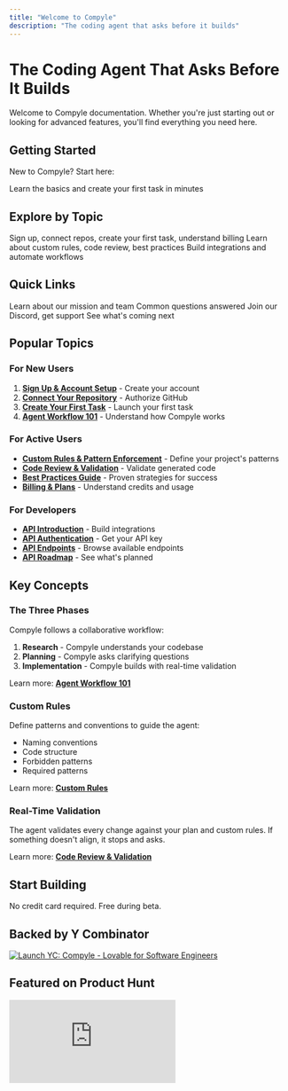 ```yaml
---
title: "Welcome to Compyle"
description: "The coding agent that asks before it builds"
---
```


# The Coding Agent That Asks Before It Builds

Welcome to Compyle documentation. Whether you're just starting out or looking for advanced features, you'll find everything you need here.

## Getting Started

New to Compyle? Start here:

<Card title="Getting Started" href="./getting-started/index" icon="rocket" horizontal>
  Learn the basics and create your first task in minutes
</Card>

## Explore by Topic

<CardGroup cols={3}>
  <Card title="Getting Started" href="./getting-started/index" icon="rocket">
    Sign up, connect repos, create your first task, understand billing
  </Card>
  <Card title="Features" href="./features/overview" icon="layers">
    Learn about custom rules, code review, best practices
  </Card>
  <Card title="API Reference" href="./api-reference/intro" icon="code">
    Build integrations and automate workflows
  </Card>
</CardGroup>

## Quick Links

<CardGroup cols={2}>
  <Card title="About Compyle" href="./about" icon="building-community">
    Learn about our mission and team
  </Card>
  <Card title="FAQ" href="./faq" icon="question">
    Common questions answered
  </Card>
  <Card title="Community" href="./community" icon="users">
    Join our Discord, get support
  </Card>
  <Card title="Roadmap" href="./roadmap" icon="rocket">
    See what's coming next
  </Card>
</CardGroup>

## Popular Topics

### For New Users

1. **[Sign Up & Account Setup](/getting-started/signup)** - Create your account
2. **[Connect Your Repository](/getting-started/connect-repo)** - Authorize GitHub
3. **[Create Your First Task](/getting-started/first-task)** - Launch your first task
4. **[Agent Workflow 101](/getting-started/agent-workflow-intro)** - Understand how Compyle works

### For Active Users

- **[Custom Rules & Pattern Enforcement](/features/custom-rules)** - Define your project's patterns
- **[Code Review & Validation](/features/code-review)** - Validate generated code
- **[Best Practices Guide](/features/best-practices)** - Proven strategies for success
- **[Billing & Plans](/getting-started/billing)** - Understand credits and usage

### For Developers

- **[API Introduction](/api-reference/intro)** - Build integrations
- **[API Authentication](/api-reference/auth)** - Get your API key
- **[API Endpoints](/api-reference/endpoints)** - Browse available endpoints
- **[API Roadmap](/api-reference/roadmap)** - See what's planned

## Key Concepts

### The Three Phases

Compyle follows a collaborative workflow:

1. **Research** - Compyle understands your codebase
2. **Planning** - Compyle asks clarifying questions
3. **Implementation** - Compyle builds with real-time validation

Learn more: **[Agent Workflow 101](/getting-started/agent-workflow-intro)**

### Custom Rules

Define patterns and conventions to guide the agent:

- Naming conventions
- Code structure
- Forbidden patterns
- Required patterns

Learn more: **[Custom Rules](/features/custom-rules)**

### Real-Time Validation

The agent validates every change against your plan and custom rules. If something doesn't align, it stops and asks.

Learn more: **[Code Review & Validation](/features/code-review)**

## Start Building

<Card title="Get Started Free" href="https://app.compyle.ai" icon="rocket" horizontal>
  No credit card required. Free during beta.
</Card>

## Backed by Y Combinator

<a href='https://www.ycombinator.com/launches/ObF-compyle-lovable-for-software-engineers' target="_blank">
  <img 
    src='https://www.ycombinator.com/launches/ObF-compyle-lovable-for-software-engineers/upvote_embed.svg' 
    alt='Launch YC: Compyle - Lovable for Software Engineers' 
    style={{ maxWidth: '100%', height: 'auto', margin: '20px 0' }}
  />
</a>

## Featured on Product Hunt

<iframe 
  style={{ border: '1px solid rgba(0, 0, 0, 0.1)', borderRadius: '8px', width: '100%', height: '450px' }}
  src="https://www.producthunt.com/embed/compyle-2?utm_source=badge-featured&utm_medium=badge&utm_source=badge-compyle-3" 
  allowTransparency="true" 
  frameBorder="0" 
  scrolling="no"
/>

## Get Help

<CardGroup cols={3}>
  <Card title="Read FAQ" href="./faq" icon="question">
    Find answers to common questions
  </Card>
  <Card title="Join Discord" href="https://discord.gg/compyle" icon="discord">
    Chat with the community
  </Card>
  <Card title="Contact Support" href="./community" icon="mail">
    Reach out to the team
  </Card>
</CardGroup>

---

## Documentation Structure

Our docs are organized into three main sections:

**Getting Started** - Onboarding and core concepts  
**Features** - Deep dives into platform capabilities  
**API Reference** - Build integrations and automate

Plus: About, FAQ, Community, Roadmap, and more

## What Makes Compyle Different?

<CardGroup cols={3}>
  <Card title="Question-Driven" icon="message-circle">
    We ask before guessing what you mean
  </Card>
  <Card title="Collaborative" icon="handshake">
    You make decisions, we handle implementation
  </Card>
  <Card title="Validating" icon="check-circle">
    Real-time checks catch issues early
  </Card>
</CardGroup>

Learn more: **[Platform Overview](/features/overview)**

---

Ready to get started? **[Jump to Getting Started](/getting-started/index)** →